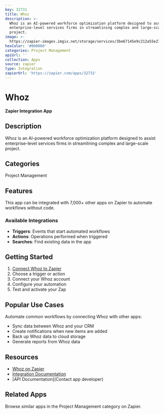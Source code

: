 ```yaml
---
key: 32731
title: Whoz
description: >-
  Whoz is an AI-powered workforce optimization platform designed to assist
  enterprise-level services firms in streamlining complex and large-scale
  project.
image: >-
  https://zapier-images.imgix.net/storage/services/3be67145e9c212a55e273ffa12cb9352.png?auto=format%2Ccompress&ixlib=python-3.0.0&q=50
hexColor: '#000000'
categories: Project Management
apiUrl: ''
collection: Apps
source: zapier
type: Integration
zapierUrl: 'https://zapier.com/apps/32731'
---
```

# Whoz

**Zapier Integration App**

## Description

Whoz is an AI-powered workforce optimization platform designed to assist enterprise-level services firms in streamlining complex and large-scale project.

## Categories

Project Management

## Features

This app can be integrated with 7,000+ other apps on Zapier to automate workflows without code.

### Available Integrations

- **Triggers**: Events that start automated workflows
- **Actions**: Operations performed when triggered
- **Searches**: Find existing data in the app

## Getting Started

1. [Connect Whoz to Zapier](https://zapier.com/apps/32731)
2. Choose a trigger or action
3. Connect your Whoz account
4. Configure your automation
5. Test and activate your Zap

## Popular Use Cases

Automate common workflows by connecting Whoz with other apps:

- Sync data between Whoz and your CRM
- Create notifications when new items are added
- Back up Whoz data to cloud storage
- Generate reports from Whoz data

## Resources

- [Whoz on Zapier](https://zapier.com/apps/32731)
- [Integration Documentation](https://zapier.com/apps/32731/integrations)
- [API Documentation](Contact app developer)

## Related Apps

Browse similar apps in the Project Management category on Zapier.
